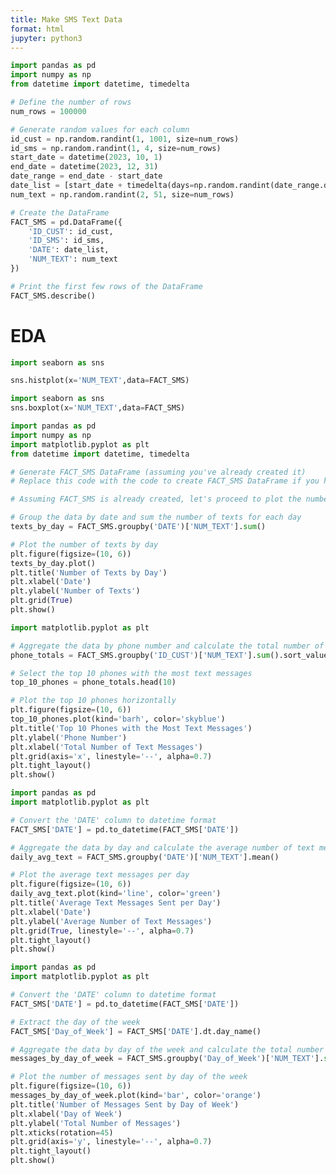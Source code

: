 ---
title: Make SMS Text Data
format: html
jupyter: python3
---

```{python}

import pandas as pd
import numpy as np
from datetime import datetime, timedelta

# Define the number of rows
num_rows = 100000

# Generate random values for each column
id_cust = np.random.randint(1, 1001, size=num_rows)
id_sms = np.random.randint(1, 4, size=num_rows)
start_date = datetime(2023, 10, 1)
end_date = datetime(2023, 12, 31)
date_range = end_date - start_date
date_list = [start_date + timedelta(days=np.random.randint(date_range.days)) for _ in range(num_rows)]
num_text = np.random.randint(2, 51, size=num_rows)

# Create the DataFrame
FACT_SMS = pd.DataFrame({
    'ID_CUST': id_cust,
    'ID_SMS': id_sms,
    'DATE': date_list,
    'NUM_TEXT': num_text
})

# Print the first few rows of the DataFrame
FACT_SMS.describe()
```

# EDA

```{python}
import seaborn as sns

sns.histplot(x='NUM_TEXT',data=FACT_SMS)
```
```{python}
import seaborn as sns
sns.boxplot(x='NUM_TEXT',data=FACT_SMS)
```
```{python}
import pandas as pd
import numpy as np
import matplotlib.pyplot as plt
from datetime import datetime, timedelta

# Generate FACT_SMS DataFrame (assuming you've already created it)
# Replace this code with the code to create FACT_SMS DataFrame if you haven't done it yet

# Assuming FACT_SMS is already created, let's proceed to plot the number of texts by day

# Group the data by date and sum the number of texts for each day
texts_by_day = FACT_SMS.groupby('DATE')['NUM_TEXT'].sum()

# Plot the number of texts by day
plt.figure(figsize=(10, 6))
texts_by_day.plot()
plt.title('Number of Texts by Day')
plt.xlabel('Date')
plt.ylabel('Number of Texts')
plt.grid(True)
plt.show()
```
```{python}
import matplotlib.pyplot as plt

# Aggregate the data by phone number and calculate the total number of text messages for each phone number
phone_totals = FACT_SMS.groupby('ID_CUST')['NUM_TEXT'].sum().sort_values(ascending=False)

# Select the top 10 phones with the most text messages
top_10_phones = phone_totals.head(10)

# Plot the top 10 phones horizontally
plt.figure(figsize=(10, 6))
top_10_phones.plot(kind='barh', color='skyblue')
plt.title('Top 10 Phones with the Most Text Messages')
plt.ylabel('Phone Number')
plt.xlabel('Total Number of Text Messages')
plt.grid(axis='x', linestyle='--', alpha=0.7)
plt.tight_layout()
plt.show()

```
```{python}
import pandas as pd
import matplotlib.pyplot as plt

# Convert the 'DATE' column to datetime format
FACT_SMS['DATE'] = pd.to_datetime(FACT_SMS['DATE'])

# Aggregate the data by day and calculate the average number of text messages for each day
daily_avg_text = FACT_SMS.groupby('DATE')['NUM_TEXT'].mean()

# Plot the average text messages per day
plt.figure(figsize=(10, 6))
daily_avg_text.plot(kind='line', color='green')
plt.title('Average Text Messages Sent per Day')
plt.xlabel('Date')
plt.ylabel('Average Number of Text Messages')
plt.grid(True, linestyle='--', alpha=0.7)
plt.tight_layout()
plt.show()

```
```{python}
import pandas as pd
import matplotlib.pyplot as plt

# Convert the 'DATE' column to datetime format
FACT_SMS['DATE'] = pd.to_datetime(FACT_SMS['DATE'])

# Extract the day of the week
FACT_SMS['Day_of_Week'] = FACT_SMS['DATE'].dt.day_name()

# Aggregate the data by day of the week and calculate the total number of messages for each day
messages_by_day_of_week = FACT_SMS.groupby('Day_of_Week')['NUM_TEXT'].sum()

# Plot the number of messages sent by day of the week
plt.figure(figsize=(10, 6))
messages_by_day_of_week.plot(kind='bar', color='orange')
plt.title('Number of Messages Sent by Day of Week')
plt.xlabel('Day of Week')
plt.ylabel('Total Number of Messages')
plt.xticks(rotation=45)
plt.grid(axis='y', linestyle='--', alpha=0.7)
plt.tight_layout()
plt.show()
```
